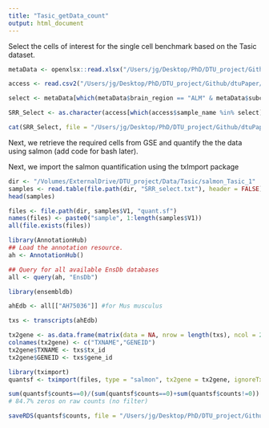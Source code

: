 ```yaml
---
title: "Tasic_getData_count"
output: html_document
---
```


Select the cells of interest for the single cell benchmark based on the Tasic dataset.

```r
metaData <- openxlsx::read.xlsx("/Users/jg/Desktop/PhD/DTU_project/Github/dtuPaper/Data/Tasic_data/Supplementary_Table_10_Full_Metadata.xlsx")

access <- read.csv2("/Users/jg/Desktop/PhD/DTU_project/Github/dtuPaper/Data/Tasic_data/GSE115746_accession_table.csv",sep = "\t")
```

```r
select <- metaData[which(metaData$brain_region == "ALM" & metaData$subclass == "Lamp5" & metaData$eye_condition=="Normal"),"sample_name"]

SRR_Select <- as.character(access[which(access$sample_name %in% select),"SRA_Run"])

cat(SRR_Select, file = "/Users/jg/Desktop/PhD/DTU_project/Github/dtuPaper/Data/Tasic_data/SRR_Select.txt",sep = "\n")
```

Next, we retrieve the required cells from GSE and quantify the the data using salmon (add code for bash later).

Next, we import the salmon quantification using the txImport package

```r
dir <- "/Volumes/ExternalDrive/DTU_project/Data/Tasic/salmon_Tasic_1"
samples <- read.table(file.path(dir, "SRR_select.txt"), header = FALSE)
head(samples)
```

```r
files <- file.path(dir, samples$V1, "quant.sf")
names(files) <- paste0("sample", 1:length(samples$V1))
all(file.exists(files))
```

```r
library(AnnotationHub)
## Load the annotation resource.
ah <- AnnotationHub()

## Query for all available EnsDb databases
all <- query(ah, "EnsDb")

library(ensembldb)

ahEdb <- all[["AH75036"]] #for Mus musculus

txs <- transcripts(ahEdb)
```

```r
tx2gene <- as.data.frame(matrix(data = NA, nrow = length(txs), ncol = 2))
colnames(tx2gene) <- c("TXNAME","GENEID")
tx2gene$TXNAME <- txs$tx_id
tx2gene$GENEID <- txs$gene_id
```

```r
library(tximport)
quantsf <- tximport(files, type = "salmon", tx2gene = tx2gene, ignoreTxVersion = TRUE, countsFromAbundance = "no", txOut = TRUE)
```

```r
sum(quantsf$counts==0)/(sum(quantsf$counts==0)+sum(quantsf$counts!=0))
# 84.7% zeros on raw counts (no filter)
```

```r
saveRDS(quantsf$counts, file = "/Users/jg/Desktop/PhD/DTU_project/Github/dtuPaper/Data/Tasic_data/quantsf_counts")
```



